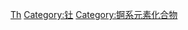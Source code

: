 {{Commons cat|Thorium compounds}}

[[Category:依元素分类的化合物|Th]]
[[Category:钍|Category:钍]]
[[Category:锕系元素化合物|Category:锕系元素化合物]]
